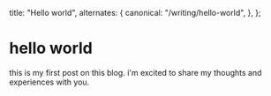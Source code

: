   title: "Hello world",
  alternates: {
    canonical: "/writing/hello-world",
  },
};

# hello world

this is my first post on this blog. i'm excited to share my thoughts and
experiences with you.
